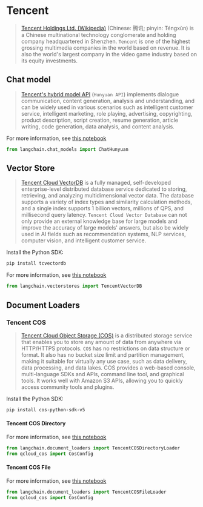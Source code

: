 # Tencent

>[Tencent Holdings Ltd. (Wikipedia)](https://en.wikipedia.org/wiki/Tencent) (Chinese: 腾讯; pinyin: Téngxùn) 
> is a Chinese multinational technology conglomerate and holding company headquartered 
> in Shenzhen. `Tencent` is one of the highest grossing multimedia companies in the 
> world based on revenue. It is also the world's largest company in the video game industry
> based on its equity investments.
 

## Chat model 

>[Tencent's hybrid model API](https://cloud.tencent.com/document/product/1729) (`Hunyuan API`) 
> implements dialogue communication, content generation, 
> analysis and understanding, and can be widely used in various scenarios such as intelligent 
> customer service, intelligent marketing, role playing, advertising, copyrighting, product description,
> script creation, resume generation, article writing, code generation, data analysis, and content
> analysis.


For more information, see [this notebook](/docs/integrations/chat/tencent_hunyuan)

```python
from langchain.chat_models import ChatHunyuan
```

## Vector Store

>[Tencent Cloud VectorDB](https://www.tencentcloud.com/products/vdb) is a fully managed, 
> self-developed enterprise-level distributed database service
>dedicated to storing, retrieving, and analyzing multidimensional vector data. The database supports a variety of index
>types and similarity calculation methods, and a single index supports 1 billion vectors, millions of QPS, and
>millisecond query latency. `Tencent Cloud Vector Database` can not only provide an external knowledge base for large
>models and improve the accuracy of large models' answers, but also be widely used in AI fields such as
>recommendation systems, NLP services, computer vision, and intelligent customer service.

Install the Python SDK:

```bash
pip install tcvectordb
```

For more information, see [this notebook](/docs/integrations/vectorstores/tencentvectordb)

```python
from langchain.vectorstores import TencentVectorDB
```

## Document Loaders

### Tencent COS

>[Tencent Cloud Object Storage (COS)](https://www.tencentcloud.com/products/cos) is a distributed 
> storage service that enables you to store any amount of data from anywhere via HTTP/HTTPS protocols. 
> `COS` has no restrictions on data structure or format. It also has no bucket size limit and 
> partition management, making it suitable for virtually any use case, such as data delivery, 
> data processing, and data lakes. COS provides a web-based console, multi-language SDKs and APIs, 
> command line tool, and graphical tools. It works well with Amazon S3 APIs, allowing you to quickly 
> access community tools and plugins.

Install the Python SDK:

```bash
pip install cos-python-sdk-v5
```

#### Tencent COS Directory

For more information, see [this notebook](/docs/integrations/document_loaders/tencent_cos_directory)

```python
from langchain.document_loaders import TencentCOSDirectoryLoader
from qcloud_cos import CosConfig
```

#### Tencent COS File

For more information, see [this notebook](/docs/integrations/document_loaders/tencent_cos_file)

```python
from langchain.document_loaders import TencentCOSFileLoader
from qcloud_cos import CosConfig
```